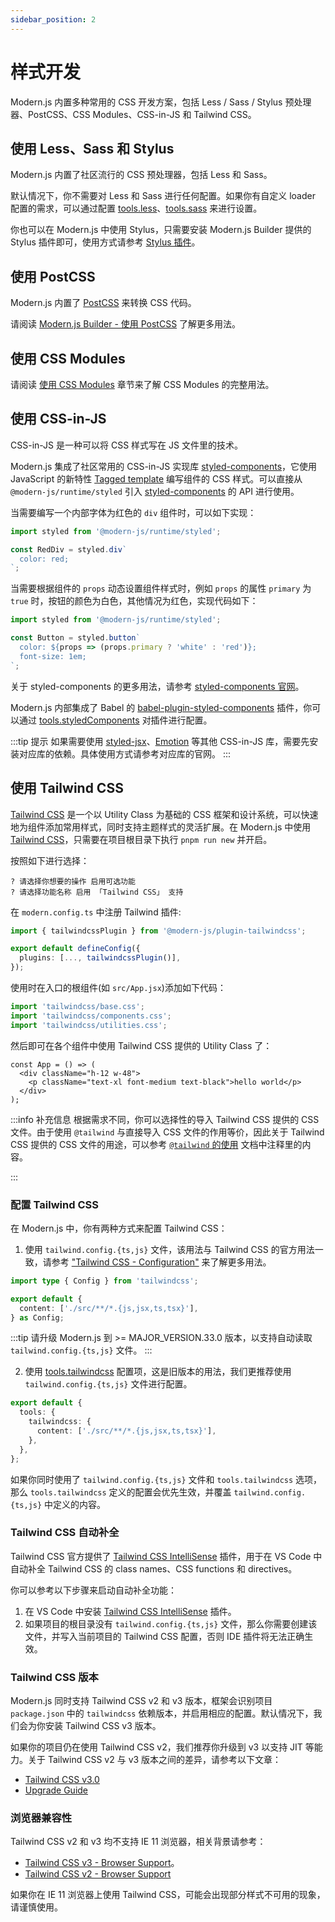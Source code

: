 ```yaml
---
sidebar_position: 2
---
```


# 样式开发

Modern.js 内置多种常用的 CSS 开发方案，包括 Less / Sass / Stylus 预处理器、PostCSS、CSS Modules、CSS-in-JS 和 Tailwind CSS。

## 使用 Less、Sass 和 Stylus

Modern.js 内置了社区流行的 CSS 预处理器，包括 Less 和 Sass。

默认情况下，你不需要对 Less 和 Sass 进行任何配置。如果你有自定义 loader 配置的需求，可以通过配置 [tools.less](/configure/app/tools/less)、[tools.sass](/configure/app/tools/sass) 来进行设置。

你也可以在 Modern.js 中使用 Stylus，只需要安装 Modern.js Builder 提供的 Stylus 插件即可，使用方式请参考 [Stylus 插件](https://modernjs.dev/builder/plugins/plugin-stylus.html)。

## 使用 PostCSS

Modern.js 内置了 [PostCSS](https://postcss.org/) 来转换 CSS 代码。

请阅读 [Modern.js Builder - 使用 PostCSS](https://modernjs.dev/builder/guide/basic/css-usage.html#%E4%BD%BF%E7%94%A8-postcss) 了解更多用法。

## 使用 CSS Modules

请阅读 [使用 CSS Modules](https://modernjs.dev/builder/guide/basic/css-modules.html) 章节来了解 CSS Modules 的完整用法。

## 使用 CSS-in-JS

CSS-in-JS 是一种可以将 CSS 样式写在 JS 文件里的技术。

Modern.js 集成了社区常用的 CSS-in-JS 实现库 [styled-components](https://styled-components.com/)，它使用 JavaScript 的新特性 [Tagged template](https://developer.mozilla.org/en-US/docs/Web/JavaScript/Reference/Template_literals#tagged_templates) 编写组件的 CSS 样式。可以直接从 `@modern-js/runtime/styled` 引入 [styled-components](https://styled-components.com/) 的 API 进行使用。

当需要编写一个内部字体为红色的 `div` 组件时，可以如下实现：

```js
import styled from '@modern-js/runtime/styled';

const RedDiv = styled.div`
  color: red;
`;
```

当需要根据组件的 `props` 动态设置组件样式时，例如 `props` 的属性 `primary` 为 `true` 时，按钮的颜色为白色，其他情况为红色，实现代码如下：

```js
import styled from '@modern-js/runtime/styled';

const Button = styled.button`
  color: ${props => (props.primary ? 'white' : 'red')};
  font-size: 1em;
`;
```

关于 styled-components 的更多用法，请参考 [styled-components 官网](https://styled-components.com/)。

Modern.js 内部集成了 Babel 的 [babel-plugin-styled-components](https://github.com/styled-components/babel-plugin-styled-components) 插件，你可以通过 [tools.styledComponents](/configure/app/tools/styled-components) 对插件进行配置。

:::tip 提示
如果需要使用 [styled-jsx](https://www.npmjs.com/package/styled-jsx)、[Emotion](https://emotion.sh/) 等其他 CSS-in-JS 库，需要先安装对应库的依赖。具体使用方式请参考对应库的官网。
:::

## 使用 Tailwind CSS

[Tailwind CSS](https://tailwindcss.com/) 是一个以 Utility Class 为基础的 CSS 框架和设计系统，可以快速地为组件添加常用样式，同时支持主题样式的灵活扩展。在 Modern.js 中使用 [Tailwind CSS](https://tailwindcss.com/)，只需要在项目根目录下执行 `pnpm run new` 并开启。

按照如下进行选择：

```text
? 请选择你想要的操作 启用可选功能
? 请选择功能名称 启用 「Tailwind CSS」 支持
```

在 `modern.config.ts` 中注册 Tailwind 插件:

```ts title="modern.config.ts"
import { tailwindcssPlugin } from '@modern-js/plugin-tailwindcss';

export default defineConfig({
  plugins: [..., tailwindcssPlugin()],
});
```

使用时在入口的根组件(如 `src/App.jsx`)添加如下代码：

```js
import 'tailwindcss/base.css';
import 'tailwindcss/components.css';
import 'tailwindcss/utilities.css';
```

然后即可在各个组件中使用 Tailwind CSS 提供的 Utility Class 了：

```tsx
const App = () => (
  <div className="h-12 w-48">
    <p className="text-xl font-medium text-black">hello world</p>
  </div>
);
```

:::info 补充信息
根据需求不同，你可以选择性的导入 Tailwind CSS 提供的 CSS 文件。由于使用 `@tailwind` 与直接导入 CSS 文件的作用等价，因此关于 Tailwind CSS 提供的 CSS 文件的用途，可以参考 [`@tailwind` 的使用](https://tailwindcss.com/docs/functions-and-directives#tailwind) 文档中注释里的内容。

:::

### 配置 Tailwind CSS

在 Modern.js 中，你有两种方式来配置 Tailwind CSS：

1. 使用 `tailwind.config.{ts,js}` 文件，该用法与 Tailwind CSS 的官方用法一致，请参考 ["Tailwind CSS - Configuration"](https://tailwindcss.com/docs/configuration) 来了解更多用法。

```ts title="tailwind.config.ts"
import type { Config } from 'tailwindcss';

export default {
  content: ['./src/**/*.{js,jsx,ts,tsx}'],
} as Config;
```

:::tip
请升级 Modern.js 到 >= MAJOR_VERSION.33.0 版本，以支持自动读取 `tailwind.config.{ts,js}` 文件。
:::

2. 使用 [tools.tailwindcss](/configure/app/tools/tailwindcss.html) 配置项，这是旧版本的用法，我们更推荐使用 `tailwind.config.{ts,js}` 文件进行配置。

```ts title="modern.config.ts"
export default {
  tools: {
    tailwindcss: {
      content: ['./src/**/*.{js,jsx,ts,tsx}'],
    },
  },
};
```

如果你同时使用了 `tailwind.config.{ts,js}` 文件和 `tools.tailwindcss` 选项，那么 `tools.tailwindcss` 定义的配置会优先生效，并覆盖 `tailwind.config.{ts,js}` 中定义的内容。

### Tailwind CSS 自动补全

Tailwind CSS 官方提供了 [Tailwind CSS IntelliSense](https://github.com/tailwindlabs/tailwindcss-intellisense) 插件，用于在 VS Code 中自动补全 Tailwind CSS 的 class names、CSS functions 和 directives。

你可以参考以下步骤来启动自动补全功能：

1. 在 VS Code 中安装 [Tailwind CSS IntelliSense](https://github.com/tailwindlabs/tailwindcss-intellisense) 插件。
2. 如果项目的根目录没有 `tailwind.config.{ts,js}` 文件，那么你需要创建该文件，并写入当前项目的 Tailwind CSS 配置，否则 IDE 插件将无法正确生效。

### Tailwind CSS 版本

Modern.js 同时支持 Tailwind CSS v2 和 v3 版本，框架会识别项目 `package.json` 中的 `tailwindcss` 依赖版本，并启用相应的配置。默认情况下，我们会为你安装 Tailwind CSS v3 版本。

如果你的项目仍在使用 Tailwind CSS v2，我们推荐你升级到 v3 以支持 JIT 等能力。关于 Tailwind CSS v2 与 v3 版本之间的差异，请参考以下文章：

- [Tailwind CSS v3.0](https://tailwindcss.com/blog/tailwindcss-v3)
- [Upgrade Guide](https://tailwindcss.com/docs/upgrade-guide)

### 浏览器兼容性

Tailwind CSS v2 和 v3 均不支持 IE 11 浏览器，相关背景请参考：

- [Tailwind CSS v3 - Browser Support](https://tailwindcss.com/docs/browser-support)。
- [Tailwind CSS v2 - Browser Support](https://v2.tailwindcss.com/docs/browser-support)

如果你在 IE 11 浏览器上使用 Tailwind CSS，可能会出现部分样式不可用的现象，请谨慎使用。
